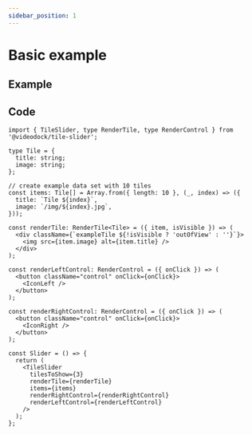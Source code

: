 ```yaml
---
sidebar_position: 1
---
```


# Basic example


## Example


<TileSlider tilesToShow={3} renderTile={renderTile} items={items} renderRightControl={renderRightControl} renderLeftControl={renderLeftControl} />

## Code

```tsx
import { TileSlider, type RenderTile, type RenderControl } from '@videodock/tile-slider';

type Tile = {
  title: string;
  image: string;
};

// create example data set with 10 tiles
const items: Tile[] = Array.from({ length: 10 }, (_, index) => ({
  title: `Tile ${index}`,
  image: `/img/${index}.jpg`,
}));

const renderTile: RenderTile<Tile> = ({ item, isVisible }) => (
  <div className={`exampleTile ${!isVisible ? 'outOfView' : ''}`}>
    <img src={item.image} alt={item.title} />
  </div>
);

const renderLeftControl: RenderControl = ({ onClick }) => (
  <button className="control" onClick={onClick}>
    <IconLeft />
  </button>
);

const renderRightControl: RenderControl = ({ onClick }) => (
  <button className="control" onClick={onClick}>
    <IconRight />
  </button>
);

const Slider = () => {
  return (
    <TileSlider
      tilesToShow={3}
      renderTile={renderTile}
      items={items}
      renderRightControl={renderRightControl}
      renderLeftControl={renderLeftControl}
    />
  );
};
```

